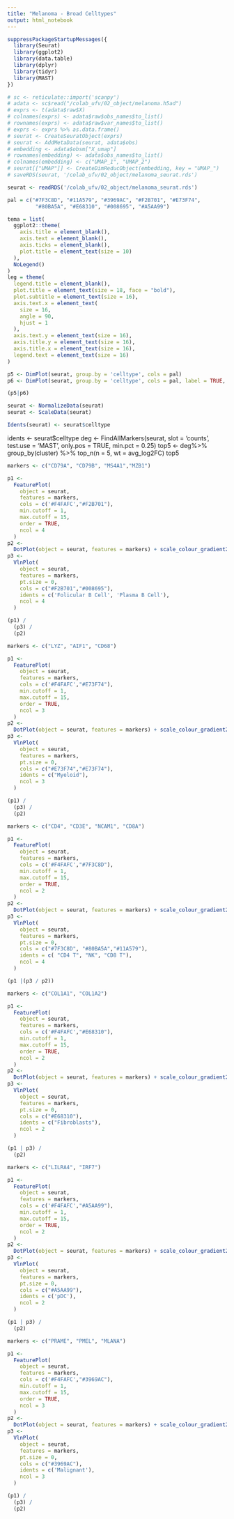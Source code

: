 ```yaml
---
title: "Melanoma - Broad Celltypes"
output: html_notebook
---
```



```r
suppressPackageStartupMessages({
  library(Seurat)
  library(ggplot2)
  library(data.table)
  library(dplyr)
  library(tidyr)
  library(MAST)
})
```

```r
# sc <- reticulate::import('scanpy')
# adata <- sc$read("/colab_ufv/02_object/melanoma.h5ad")
# exprs <- t(adata$raw$X)
# colnames(exprs) <- adata$raw$obs_names$to_list()
# rownames(exprs) <- adata$raw$var_names$to_list()
# exprs <- exprs %>% as.data.frame()
# seurat <- CreateSeuratObject(exprs)
# seurat <- AddMetaData(seurat, adata$obs)
# embedding <- adata$obsm["X_umap"]
# rownames(embedding) <- adata$obs_names$to_list()
# colnames(embedding) <- c("UMAP_1", "UMAP_2")
# seurat[["UMAP"]] <- CreateDimReducObject(embedding, key = "UMAP_")
# saveRDS(seurat, '/colab_ufv/02_object/melanoma_seurat.rds')
```

```r
seurat <- readRDS('/colab_ufv/02_object/melanoma_seurat.rds')
```


```r
pal = c("#7F3C8D", "#11A579", "#3969AC", "#F2B701", "#E73F74",
         "#80BA5A", "#E68310", "#008695", "#A5AA99")

tema = list(
  ggplot2::theme(
    axis.title = element_blank(),
    axis.text = element_blank(),
    axis.ticks = element_blank(),
    plot.title = element_text(size = 10)
  ),
  NoLegend()
)
leg = theme(
  legend.title = element_blank(),
  plot.title = element_text(size = 18, face = "bold"),
  plot.subtitle = element_text(size = 16),
  axis.text.x = element_text(
    size = 16,
    angle = 90,
    hjust = 1
  ),
  axis.text.y = element_text(size = 16),
  axis.title.y = element_text(size = 16),
  axis.title.x = element_text(size = 16),
  legend.text = element_text(size = 16)
)
```


```r
p5 <- DimPlot(seurat, group.by = 'celltype', cols = pal)
p6 <- DimPlot(seurat, group.by = 'celltype', cols = pal, label = TRUE, label.box = TRUE)

(p5|p6)
```

```r
seurat <- NormalizeData(seurat)
seurat <- ScaleData(seurat)
```

```r
Idents(seurat) <- seurat$celltype
```

idents <- seurat$celltype
deg <- FindAllMarkers(seurat, slot = 'counts', test.use = 'MAST', only.pos = TRUE, min.pct = 0.25)
top5 <- deg%>% group_by(cluster) %>% top_n(n = 5, wt = avg_log2FC)
top5


```r
markers <- c("CD79A", "CD79B", "MS4A1","MZB1")

p1 <-
  FeaturePlot(
    object = seurat,
    features = markers,
    cols = c('#F4FAFC',"#F2B701"),
    min.cutoff = 1,
    max.cutoff = 15,
    order = TRUE,
    ncol = 4
  )
p2 <-
  DotPlot(object = seurat, features = markers) + scale_colour_gradient2(low = "#F2B701", high = "#008695")
p3 <-
  VlnPlot(
    object = seurat,
    features = markers,
    pt.size = 0,
    cols = c("#F2B701","#008695"),
    idents = c('Folicular B Cell', 'Plasma B Cell'),
    ncol = 4
  )

(p1) / 
  (p3) /
  (p2)
```

```r
markers <- c("LYZ", "AIF1", "CD68")

p1 <-
  FeaturePlot(
    object = seurat,
    features = markers,
    cols = c('#F4FAFC',"#E73F74"),
    min.cutoff = 1,
    max.cutoff = 15,
    order = TRUE,
    ncol = 3
  )
p2 <-
  DotPlot(object = seurat, features = markers) + scale_colour_gradient2(low = '#F4FAFC', high = "#E73F74")
p3 <-
  VlnPlot(
    object = seurat,
    features = markers,
    pt.size = 0,
    cols = c("#E73F74","#E73F74"),
    idents = c("Myeloid"),
    ncol = 3
  )

(p1) / 
  (p3) /
  (p2)
```

```r
markers <- c("CD4", "CD3E", "NCAM1", "CD8A")

p1 <-
  FeaturePlot(
    object = seurat,
    features = markers,
    cols = c('#F4FAFC',"#7F3C8D"),
    min.cutoff = 1,
    max.cutoff = 15,
    order = TRUE,
    ncol = 2
  )
p2 <-
  DotPlot(object = seurat, features = markers) + scale_colour_gradient2(low = '#F4FAFC', high = "#7F3C8D")
p3 <-
  VlnPlot(
    object = seurat,
    features = markers,
    pt.size = 0,
    cols = c("#7F3C8D", "#80BA5A","#11A579"),
    idents = c( "CD4 T", "NK", "CD8 T"),
    ncol = 4
  )

(p1 |(p3 / p2))
```


```r
markers <- c("COL1A1", "COL1A2")

p1 <-
  FeaturePlot(
    object = seurat,
    features = markers,
    cols = c('#F4FAFC',"#E68310"),
    min.cutoff = 1,
    max.cutoff = 15,
    order = TRUE,
    ncol = 2
  )
p2 <-
  DotPlot(object = seurat, features = markers) + scale_colour_gradient2(low = '#F4FAFC', high = "#E68310")
p3 <-
  VlnPlot(
    object = seurat,
    features = markers,
    pt.size = 0,
    cols = c("#E68310"),
    idents = c("Fibroblasts"),
    ncol = 2
  )

(p1 | p3) /
  (p2)
```


```r
markers <- c("LILRA4", "IRF7")

p1 <-
  FeaturePlot(
    object = seurat,
    features = markers,
    cols = c('#F4FAFC',"#A5AA99"),
    min.cutoff = 1,
    max.cutoff = 15,
    order = TRUE,
    ncol = 2
  )
p2 <-
  DotPlot(object = seurat, features = markers) + scale_colour_gradient2(low = '#F4FAFC', high = "#A5AA99")
p3 <-
  VlnPlot(
    object = seurat,
    features = markers,
    pt.size = 0,
    cols = c("#A5AA99"),
    idents = c('pDC'),
    ncol = 2
  )

(p1 | p3) /
  (p2)
```


```r
markers <- c("PRAME", "PMEL", "MLANA")

p1 <-
  FeaturePlot(
    object = seurat,
    features = markers,
    cols = c('#F4FAFC',"#3969AC"),
    min.cutoff = 1,
    max.cutoff = 15,
    order = TRUE,
    ncol = 3
  )
p2 <-
  DotPlot(object = seurat, features = markers) + scale_colour_gradient2(low = '#F4FAFC', high = "#3969AC")
p3 <-
  VlnPlot(
    object = seurat,
    features = markers,
    pt.size = 0,
    cols = c("#3969AC"),
    idents = c('Malignant'),
    ncol = 3
  )

(p1) / 
  (p3) /
  (p2)
```
